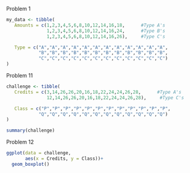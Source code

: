 Problem 1
```r
my_data <- tibble(
   Amounts = c(1,2,3,4,5,6,8,10,12,14,16,18,      #Type A's
               1,2,3,4,5,6,8,10,12,14,16,24,      #Type B's
               1,2,3,4,5,6,8,10,12,14,16,26),     #Type C's

   Type = c("A","A","A","A","A","A","A","A","A","A","A","A",
            "B","B","B","B","B","B","B","B","B","B","B","B",
            "C","C","C","C","C","C","C","C","C","C","C","C")
)

```

Problem 11
```r
challenge <- tibble(
   Credits = c(3,14,26,26,20,16,18,22,24,24,26,28,      #Type A's
               12,14,26,26,20,16,18,22,24,24,26,28),     #Type C's

   Class = c("P","P","P","P","P","P","P","P","P","P","P","P",
            "Q","Q","Q","Q","Q","Q","Q","Q","Q","Q","Q","Q")
)

summary(challenge)
```
Problem 12
```r
ggplot(data = challenge,
       aes(x = Credits, y = Class))+
  geom_boxplot()
```
